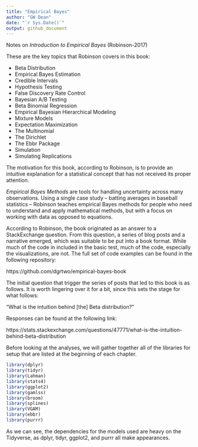 ```yaml
---
title: "Empirical Bayes"
author: "GW Dean"
date: "`r Sys.Date()`"
output: github_document
---
```

Notes on _Introduction to Empirical Bayes_ (Robinson-2017)

These are the key topics that Robinson covers in this book:

- Beta Distribution
- Empirical Bayes Estimation
- Credible Intervals
- Hypothesis Testing
- False Discovery Rate Control
- Bayesian A/B Testing
- Beta Binomial Regression
- Empirical Bayesian Hierarchical Modeling
- Mixture Models 
- Expectation Maximization
- The Multinomial
- The Dirichlet
- The Ebbr Package
- Simulation
- Simulating Replications

The motivation for this book, according to Robinson, is to provide an intuitive explanation for a statistical concept that has not received its proper attention.

_Empirical Bayes Methods_ are tools for handling uncertainty across many observations. Using a single case study -- batting averages in baseball statistics -- Robinson teaches empirical Bayes methods for people who need to understand and apply mathematical methods, but with a focus on working with data as opposed to equations.

According to Robinson, the book originated as an answer to a StackExchange question. From this question, a series of blog posts and a narrative emerged, which was suitable to be put into a book format. While much of the code in included in the basic test, much of the code, especially the visualizations, are not. The full set of code examples can be found in the following repository: 

https://github.com/dgrtwo/empirical-bayes-book

The initial question that trigger the series of posts that led to this book is as follows. It is worth lingering over it for a bit, since this sets the stage for what follows:

"What is the intuition behind [the] Beta distribution?"

Responses can be found at the following link:

https://stats.stackexchange.com/questions/47771/what-is-the-intuition-behind-beta-distribution

Before looking at the analyses, we will gather together all of the libraries for setup that are listed at the beginning of each chapter.

```r
library(dplyr)
library(tidyr)
library(Lahman)
library(stats4)
library(ggplot2)
library(gamlss)
library(broom)
library(splines)
library(VGAM)
library(ebbr)
library(purrr)
```
As we can see, the dependencies for the models used are heavy on the Tidyverse, as dplyr, tidyr, ggplot2, and purrr all make appearances. 